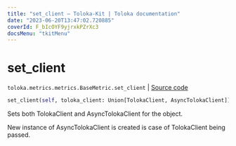 ```yaml
---
title: "set_client — Toloka-Kit | Toloka documentation"
date: "2023-06-20T13:47:02.720885"
coverId: F_bIcOYF9yjrxkPZrXc3
docsMenu: "tkitMenu"
---
```


# set_client

`toloka.metrics.metrics.BaseMetric.set_client` | [Source code](https://github.com/Toloka/toloka-kit/blob/v1.2.0/src/metrics/metrics.py#L85)

```python
set_client(self, toloka_client: Union[TolokaClient, AsyncTolokaClient])
```

Sets both TolokaClient and AsyncTolokaClient for the object.

New instance of AsyncTolokaClient is created is case of TolokaClient being passed.
